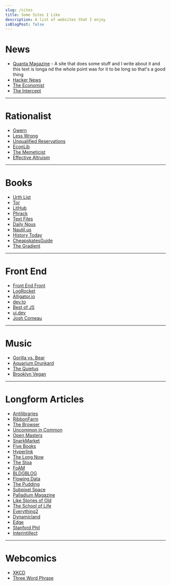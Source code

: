 ```yaml
---
slug: /sites
title: Some Sites I Like
description: A list of websites that I enjoy
isBlogPost: false
---
```


# News
 - [Quanta Magazine](quantamagazine.org) - A site that does some stuff and I write about it and this text is longa nd the whole point was for it to be long so that's a good thing
 - [Hacker News](news.ycombinator.com)
 - [The Economist](economist.com)
 - [The Intercept](https://theintercept.com/)

<hr/>

# Rationalist
 - [Gwern](gwern.net)
 - [Less Wrong](lesswrong.com)
 - [Unqualified Reservations](https://www.unqualified-reservations.org/)
 - [EconLib](https://www.econlib.org/articles/)
 - [The Memeticist](https://thememeticist.com/)
 - [Effective Altruism](https://forum.effectivealtruism.org/)

<hr/>

# Books
 - [Urth List](http://urth.net/)
 - [Tor](https://www.tor.com/)
 - [LitHub](https://lithub.com/)
 - [Phrack](http://phrack.org)
 - [Text Files](http://www.textfiles.com/)
 - [Daily Nous](http://dailynous.com/)
 - [Nautil.us](http://nautil.us/)
 - [History Today](https://www.historytoday.com/homepage)
 - [CheapskatesGuide](https://cheapskatesguide.org/)
 - [The Gradient](https://thegradient.pub)

<hr/>

# Front End
 - [Front End Front](frontendfront.com)
 - [LogRocket](blog.logrocket.com)
 - [Alligator.io](alligator.io)
 - [dev.to](dev.to)
 - [Best of JS](https://bestofjs.org/)
 - [ui.dev](https://ui.dev/blog/)
 - [Josh Comeau](https://joshwcomeau.com/)

<hr/>

# Music
 - [Gorilla vs. Bear](https://www.gorillavsbear.net/)
 - [Aquarium Drunkard](https://aquariumdrunkard.com/)
 - [The Quietus](https://thequietus.com/)
 - [Brooklyn Vegan](https://www.brooklynvegan.com/)

<hr/>

# Longform Articles
 - [Antilibraries](https://www.antilibrari.es/)
 - [RibbonFarm](https://www.ribbonfarm.com/)
 - [The Browser](https://thebrowser.com/)
 - [Uncommon in Common](https://uncommon.cc/)
 - [Open Masters](https://www.openmasters.org/)
 - [SnarkMarket](http://snarkmarket.com/)
 - [Five Books](https://fivebooks.com/)
 - [Hyperlink](https://hyperlink.academy/)
 - [The Long Now](https://longnow.org/)
 - [The Stoa](https://www.thestoa.ca/)
 - [FoAM](fo.am)
 - [BLDGBLOG](bldgblog.com)
 - [Flowing Data](flowingdata.com)
 - [The Pudding](pudding.cool)
 - [Subpixel Space](subpixel.space)
 - [Palladium Magazine](palladiummag.com)
 - [Like Stories of Old](youtube.com)
 - [The School of Life](theschooloflife.com)
 - [Everything2](everything2.com)
 - [Dynamicland](dynamicland.org)
 - [Edge](edge.org)
 - [Stanford Phil](plato.stanford.edu/index.html)
 - [Interintillect](interintellect.com)

<hr/>

# Webcomics
 - [XKCD](xkcd.com)
 - [Three Word Phrase](threewordphrase.com)
